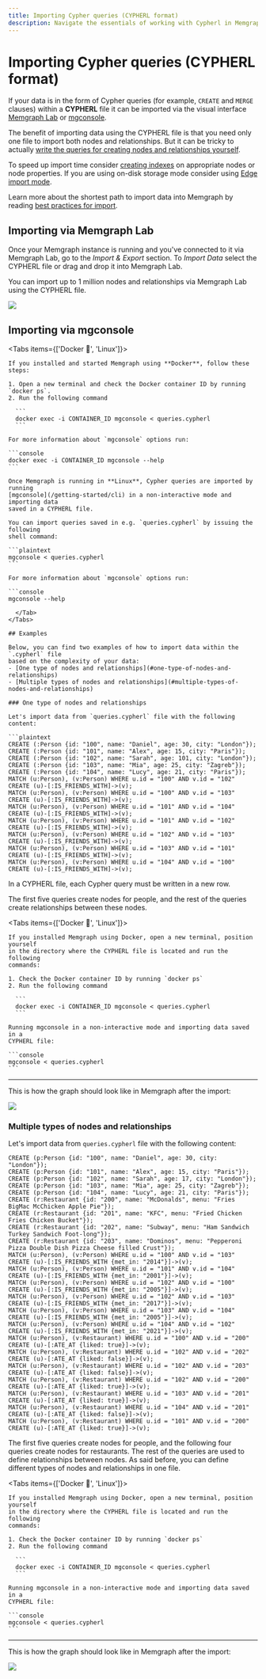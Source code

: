 ```yaml
---
title: Importing Cypher queries (CYPHERL format)
description: Navigate the essentials of working with Cypherl in Memgraph. Our documentation will get you covered even with the most complex project needs.
---
```



# Importing Cypher queries (CYPHERL format)

If your data is in the form of Cypher queries (for example, `CREATE` and `MERGE`
clauses) within a **CYPHERL** file it can be imported via the visual interface
[Memgraph Lab](/data-visualization) or [mgconsole](/getting-started/cli).

The benefit of importing data using the CYPHERL file is that you need only one
file to import both nodes and relationships. But it can be tricky to actually
[write the queries for creating nodes and relationships
yourself](/querying/create-graph-objects).

<Callout>

To speed up import time consider [creating indexes](/fundamentals/indexes)
on appropriate nodes or node properties. If you are using on-disk storage mode consider using
[Edge import mode](/fundamentals/storage-memory-usage#import-data-using-cypher-queries).

Learn more about the shortest path to import data into Memgraph by reading [best
practices for import](/data-migration/best-practices). 
</Callout>

## Importing via Memgraph Lab

Once your Memgraph instance is running and you've connected to it via Memgraph
Lab, go to the *Import & Export* section. To *Import Data* select the
CYPHERL file or drag and drop it into Memgraph Lab.

You can import up to 1 million nodes and relationships via Memgraph Lab using
the CYPHERL file.

![](/pages/data-migration/cypherl/import-lab.png)

## Importing via mgconsole

<Tabs items={['Docker 🐳', 'Linux']}>

  <Tab>

    If you installed and started Memgraph using **Docker**, follow these steps:

    1. Open a new terminal and check the Docker container ID by running `docker ps`.
    2. Run the following command

      ```
      docker exec -i CONTAINER_ID mgconsole < queries.cypherl
      ```

    For more information about `mgconsole` options run:

    ```console
    docker exec -i CONTAINER_ID mgconsole --help
    ```

  </Tab>
  <Tab>

    Once Memgraph is running in **Linux**, Cypher queries are imported by running
    [mgconsole](/getting-started/cli) in a non-interactive mode and importing data
    saved in a CYPHERL file.

    You can import queries saved in e.g. `queries.cypherl` by issuing the following
    shell command:

    ```plaintext
    mgconsole < queries.cypherl
    ```

    For more information about `mgconsole` options run:

    ```console
    mgconsole --help
  ```
    </Tab>
</Tabs>

## Examples

Below, you can find two examples of how to import data within the `.cypherl` file
based on the complexity of your data:
  - [One type of nodes and relationships](#one-type-of-nodes-and-relationships)
  - [Multiple types of nodes and relationships](#multiple-types-of-nodes-and-relationships)

### One type of nodes and relationships

Let's import data from `queries.cypherl` file with the following content:

```plaintext
CREATE (:Person {id: "100", name: "Daniel", age: 30, city: "London"});
CREATE (:Person {id: "101", name: "Alex", age: 15, city: "Paris"});
CREATE (:Person {id: "102", name: "Sarah", age: 101, city: "London"});
CREATE (:Person {id: "103", name: "Mia", age: 25, city: "Zagreb"});
CREATE (:Person {id: "104", name: "Lucy", age: 21, city: "Paris"});
MATCH (u:Person), (v:Person) WHERE u.id = "100" AND v.id = "102" CREATE (u)-[:IS_FRIENDS_WITH]->(v);
MATCH (u:Person), (v:Person) WHERE u.id = "100" AND v.id = "103" CREATE (u)-[:IS_FRIENDS_WITH]->(v);
MATCH (u:Person), (v:Person) WHERE u.id = "101" AND v.id = "104" CREATE (u)-[:IS_FRIENDS_WITH]->(v);
MATCH (u:Person), (v:Person) WHERE u.id = "101" AND v.id = "102" CREATE (u)-[:IS_FRIENDS_WITH]->(v);
MATCH (u:Person), (v:Person) WHERE u.id = "102" AND v.id = "103" CREATE (u)-[:IS_FRIENDS_WITH]->(v);
MATCH (u:Person), (v:Person) WHERE u.id = "103" AND v.id = "101" CREATE (u)-[:IS_FRIENDS_WITH]->(v);
MATCH (u:Person), (v:Person) WHERE u.id = "104" AND v.id = "100" CREATE (u)-[:IS_FRIENDS_WITH]->(v);
```

<Callout>

In a CYPHERL file, each Cypher query must be written in a new row.

</Callout>

The first five queries create nodes for people, and the rest of the queries create
relationships between these nodes.

<Tabs items={['Docker 🐳', 'Linux']}>

  <Tab>

    If you installed Memgraph using Docker, open a new terminal, position yourself
    in the directory where the CYPHERL file is located and run the following
    commands:

    1. Check the Docker container ID by running `docker ps`
    2. Run the following command

      ```
      docker exec -i CONTAINER_ID mgconsole < queries.cypherl
      ```

  </Tab>
  <Tab>

    Running mgconsole in a non-interactive mode and importing data saved in a
    CYPHERL file:

    ```console
    mgconsole < queries.cypherl
    ```

  </Tab>
</Tabs>

---

This is how the graph should look like in Memgraph after the import:

![](/pages/data-migration/cypherl/cypherl_one_type_nodes_and_relationships.png)

### Multiple types of nodes and relationships

Let's import data from `queries.cypherl` file with the following content:

```plaintext
CREATE (p:Person {id: "100", name: "Daniel", age: 30, city: "London"});
CREATE (p:Person {id: "101", name: "Alex", age: 15, city: "Paris"});
CREATE (p:Person {id: "102", name: "Sarah", age: 17, city: "London"});
CREATE (p:Person {id: "103", name: "Mia", age: 25, city: "Zagreb"});
CREATE (p:Person {id: "104", name: "Lucy", age: 21, city: "Paris"});
CREATE (r:Restaurant {id: "200", name: "McDonalds", menu: "Fries BigMac McChicken Apple Pie"});
CREATE (r:Restaurant {id: "201", name: "KFC", menu: "Fried Chicken Fries Chicken Bucket"});
CREATE (r:Restaurant {id: "202", name: "Subway", menu: "Ham Sandwich Turkey Sandwich Foot-long"});
CREATE (r:Restaurant {id: "203", name: "Dominos", menu: "Pepperoni Pizza Double Dish Pizza Cheese filled Crust"});
MATCH (u:Person), (v:Person) WHERE u.id = "100" AND v.id = "103" CREATE (u)-[:IS_FRIENDS_WITH {met_in: "2014"}]->(v);
MATCH (u:Person), (v:Person) WHERE u.id = "101" AND v.id = "104" CREATE (u)-[:IS_FRIENDS_WITH {met_in: "2001"}]->(v);
MATCH (u:Person), (v:Person) WHERE u.id = "102" AND v.id = "100" CREATE (u)-[:IS_FRIENDS_WITH {met_in: "2005"}]->(v);
MATCH (u:Person), (v:Person) WHERE u.id = "102" AND v.id = "103" CREATE (u)-[:IS_FRIENDS_WITH {met_in: "2017"}]->(v);
MATCH (u:Person), (v:Person) WHERE u.id = "103" AND v.id = "104" CREATE (u)-[:IS_FRIENDS_WITH {met_in: "2005"}]->(v);
MATCH (u:Person), (v:Person) WHERE u.id = "104" AND v.id = "102" CREATE (u)-[:IS_FRIENDS_WITH {met_in: "2021"}]->(v);
MATCH (u:Person), (v:Restaurant) WHERE u.id = "100" AND v.id = "200" CREATE (u)-[:ATE_AT {liked: true}]->(v);
MATCH (u:Person), (v:Restaurant) WHERE u.id = "102" AND v.id = "202" CREATE (u)-[:ATE_AT {liked: false}]->(v);
MATCH (u:Person), (v:Restaurant) WHERE u.id = "102" AND v.id = "203" CREATE (u)-[:ATE_AT {liked: false}]->(v);
MATCH (u:Person), (v:Restaurant) WHERE u.id = "102" AND v.id = "200" CREATE (u)-[:ATE_AT {liked: true}]->(v);
MATCH (u:Person), (v:Restaurant) WHERE u.id = "103" AND v.id = "201" CREATE (u)-[:ATE_AT {liked: true}]->(v);
MATCH (u:Person), (v:Restaurant) WHERE u.id = "104" AND v.id = "201" CREATE (u)-[:ATE_AT {liked: false}]->(v);
MATCH (u:Person), (v:Restaurant) WHERE u.id = "101" AND v.id = "200" CREATE (u)-[:ATE_AT {liked: true}]->(v);
```

The first five queries create nodes for people, and the following four queries
create nodes for restaurants. The rest of the queries are used to define
relationships between nodes. As said before, you can define different types of
nodes and relationships in one file.

<Tabs items={['Docker 🐳', 'Linux']}>

  <Tab>

    If you installed Memgraph using Docker, open a new terminal, position yourself
    in the directory where the CYPHERL file is located and run the following
    commands:

    1. Check the Docker container ID by running `docker ps`
    2. Run the following command

      ```
      docker exec -i CONTAINER_ID mgconsole < queries.cypherl
      ```

  </Tab>
  <Tab>

    Running mgconsole in a non-interactive mode and importing data saved in a
    CYPHERL file:

    ```console
    mgconsole < queries.cypherl
    ```

  </Tab>
</Tabs>

---

This is how the graph should look like in Memgraph after the import:

![](/pages/data-migration/cypherl/cypherl_multiple_type_nodes_and_relationships.png)
